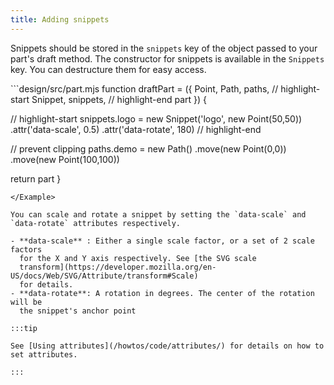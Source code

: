 ```yaml
---
title: Adding snippets
---
```


Snippets should be stored in the `snippets` key of the object passed to your part's
draft method. The constructor for snippets is available in the `Snippets` key. You can
destructure them for easy access.

<Example caption="An example of adding a snippet" tutorial>
```design/src/part.mjs
function draftPart = ({ 
  Point,
  Path,
  paths,
  // highlight-start
  Snippet, 
  snippets,
  // highlight-end
  part 
}) {

  // highlight-start
  snippets.logo = new Snippet('logo', new Point(50,50))
    .attr('data-scale', 0.5)
    .attr('data-rotate', 180)
  // highlight-end

  // prevent clipping
  paths.demo = new Path()
    .move(new Point(0,0))
    .move(new Point(100,100))

  return part
}
```
</Example>

You can scale and rotate a snippet by setting the `data-scale` and `data-rotate` attributes respectively.

- **data-scale** : Either a single scale factor, or a set of 2 scale factors
  for the X and Y axis respectively. See [the SVG scale
  transform](https://developer.mozilla.org/en-US/docs/Web/SVG/Attribute/transform#Scale)
  for details.
- **data-rotate**: A rotation in degrees. The center of the rotation will be
  the snippet's anchor point

:::tip

See [Using attributes](/howtos/code/attributes/) for details on how to set attributes.

:::
